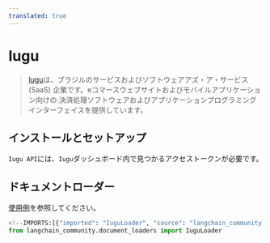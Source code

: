 ```yaml
---
translated: true
---
```


# Iugu

>[Iugu](https://www.iugu.com/)は、ブラジルのサービスおよびソフトウェアアズ・ア・サービス(SaaS)
> 企業です。eコマースウェブサイトおよびモバイルアプリケーション向けの
> 決済処理ソフトウェアおよびアプリケーションプログラミングインターフェイスを提供しています。

## インストールとセットアップ

`Iugu API`には、`Iugu`ダッシュボード内で見つかるアクセストークンが必要です。

## ドキュメントローダー

[使用例](/docs/integrations/document_loaders/iugu)を参照してください。

```python
<!--IMPORTS:[{"imported": "IuguLoader", "source": "langchain_community.document_loaders", "docs": "https://api.python.langchain.com/en/latest/document_loaders/langchain_community.document_loaders.iugu.IuguLoader.html", "title": "Iugu"}]-->
from langchain_community.document_loaders import IuguLoader
```
